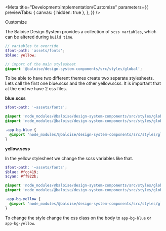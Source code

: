 
<Meta
  title="Development/Implementation/Customize"
  parameters={{
    previewTabs: {
      canvas: { hidden: true },
    },
  }}
/>

<bal-doc-banner id="testing" subtitle="Implementation">Customize</bal-doc-banner>

The Baloise Design System provides a collection of `scss variables`, which can be altered during `build time`.

```scss
// variables to override
$font-path: 'assets/fonts';
$blue: yellow;

// import of the main stylesheet
@import '@baloise/design-system-components/src/styles/global';
```

To be able to have two different themes create two separate stylesheets. Lets call the first one blue.scss and the other yellow.scss.
It is important that at the end we have 2 css files.

**blue.scss**

```scss
$font-path: '~assets/fonts';

@import 'node_modules/@baloise/design-system-components/src/styles/global.base';
@import 'node_modules/@baloise/design-system-components/src/styles/global.utilities';

.app-bg-blue {
  @import 'node_modules/@baloise/design-system-components/src/styles/global.core';
}
```

**yellow.scss**

In the yellow stylesheet we change the scss variables like that.

```scss
$font-path: '~assets/fonts';
$blue: #fcc419;
$cyan: #ff922b;

@import 'node_modules/@baloise/design-system-components/src/styles/global.base';
@import 'node_modules/@baloise/design-system-components/src/styles/global.utilities';

.app-bg-yellow {
  @import 'node_modules/@baloise/design-system-components/src/styles/global.core';
}
```

To change the style change the css class on the body to `app-bg-blue` or `app-bg-yellow`.

<bal-doc-github link="/stories/development/implementation/21-customize.stories.mdx"></bal-doc-github>
